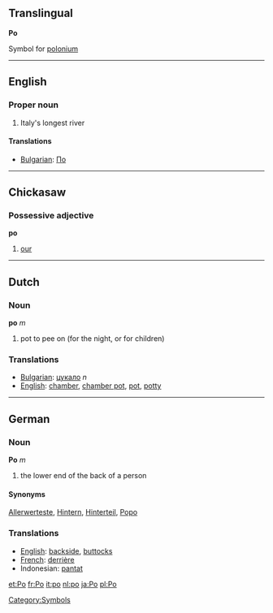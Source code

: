 == Translingual ==
'''Po'''

{{Chemistry}} Symbol for [[polonium]]
[[Category:Symbols]]
----

==English==
===Proper noun===

# Italy's longest river

====Translations====

*[[Bulgarian]]: [[По]]

----
==Chickasaw==
===Possessive adjective===

'''po'''

# [[our]]

----
==Dutch==
===Noun===

'''po''' ''m''

# pot to pee on (for the night, or for children)

===Translations===
*[[Bulgarian]]: [[цукало]] ''n''
*[[English]]: [[chamber]], [[chamber pot]], [[pot]], [[potty]]

----
==German==
===Noun===

'''Po''' ''m''

# the lower end of the back of a person

====Synonyms====
[[Allerwerteste]], [[Hintern]], [[Hinterteil]], [[Popo]]

===Translations===
*[[English]]: [[backside]], [[buttocks]]
*[[French]]: [[derrière]]
*Indonesian: [[pantat]]

[[et:Po]]
[[fr:Po]]
[[it:po]]
[[nl:po]]
[[ja:Po]]
[[pl:Po]]